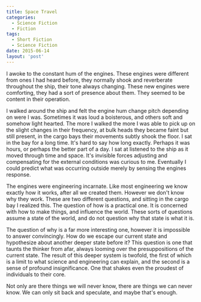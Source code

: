 ```yaml
---
title: Space Travel
categories:
  - Science Fiction
  - Fiction
tags:
  - Short Fiction
  - Science Fiction
date: 2015-06-14
layout: 'post'
---
```


I awoke to the constant hum of the engines. These engines were different from ones I had heard before, they normally shook and reverberate throughout the ship, their tone always changing. These new engines were comforting, they had a sort of presence about them. They seemed to be content in their operation.

I walked around the ship and felt the engine hum change pitch depending on were I was. Sometimes it was loud a boisterous, and others soft and somehow light hearted. The more I walked the more I was able to pick up on the slight changes in their frequency, at bulk heads they became faint but still present, in the cargo bays their movements subtly shook the floor. I sat in the bay for a long time. It's hard to say how long exactly. Perhaps it was hours, or perhaps the better part of a day. I sat at listened to the ship as it moved through time and space. It's invisible forces adjusting and compensating for the external conditions was curious to me. Eventually I could predict what was occurring outside merely by sensing the engines response.

The engines were engineering incarnate. Like most engineering we know exactly how it works, after all we created them. However we don't know why they work. These are two different questions, and sitting in the cargo bay I realized this. The question of how is a practical one. It is concerned with how to make things, and influence the world. These sorts of questions assume a state of the world, and do not question why that state is what it is.

The question of why is a far more interesting one, however it is impossible to answer convincingly. How do we escape our current state and hypothesize about another deeper state before it? This question is one that taunts the thinker from afar, always looming over the presuppositions of the current state. The result of this deeper system is twofold, the first of which is a limit to what science and engineering can explain, and the second is a sense of profound insignificance. One that shakes even the proudest of individuals to their core.

Not only are there things we will never know, there are things we can never know. We can only sit back and speculate, and maybe that's enough.
